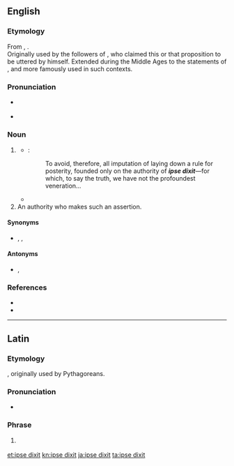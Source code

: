 ==English==

===Etymology===
From {{bor|en|la|ipse dīxit||he himself said it}}, {{calque|en|grc|αὐτὸς ἔφα|nocap=1}}.<br/>Originally used by the followers of {{l|en|Pythagoreanism}}, who claimed this or that proposition to be uttered by {{l|en|Pythagoras}} himself. Extended during the Middle Ages to the statements of {{l|en|Aristotle}}, and more famously used in such contexts.

===Pronunciation===
{{wikipedia}}
* {{a|UK}} {{IPA|/ˌɪpseɪ ˈdɪksɪt/|/ˌɪpsiː ˈdɪksɪt/|lang=en}}
* {{a|US}} {{IPA|/ˌɪpsi ˈdɪksɪt/|lang=en}}

===Noun===
{{en-noun|ipse dixits|head=ipse dixit}}

# {{lb|en|logical fallacy}} {{def|A [[dogmatic]] and [[unproved]] [[proposition]] or [[dictum]] that is accepted solely on the [[authority]] of someone who is known to have [[assert]]ed it.}}
#* {{RQ:Fielding Tom Jones|V|i}}:
#*: To avoid, therefore, all imputation of laying down a rule for posterity, founded only on the authority of '''''ipse dixit'''''—for which, to say the truth, we have not the profoundest veneration...
#* {{quote-hansard
|date=August 21 1858
|speaker={{w|Stephen A. Douglas}}
|location={{w|Lincoln–Douglas debates of 1858|Ottawa, Illinois}}
|passage=Mr. Lincoln has not character enough for integrity and truth, merely on his own '''''ipse dixit''''', to arraign President Buchanan, President Pierce, and nine Judges of the Supreme Court, not one of whom would be complimented by being put on an equality with him. There is an unpardonable presumption in a man putting himself up before thousands of people, and pretending that his '''''ipse dixit''''', without proof, without fact, and without truth, is enough to bring down and destroy the purest and best of living men.
}}
# An authority who makes such an assertion.

====Synonyms====
* {{sense|unproved dogmatic assertion}} {{l|en|ad verecundiam}}, {{l|en|appeal to authority}}, {{l|en|ipsedixitism}}

====Antonyms====
* {{sense|unproved dogmatic assertion}} {{l|en|ad hominem}}, {{l|en|argumentum ad hominem}}

===References===
* {{R:OED2}}
* {{R:Oxford Dictionaries Online}}

----

==Latin==

===Etymology===
{{calque|la|grc|αὐτὸς ἔφα|t=he himself said it}}, originally used by Pythagoreans.

===Pronunciation===
{{wikipedia|lang=la}}
* {{la-IPA|ipse dīxit|eccl=yes}}

===Phrase===
{{la-phrase|head=[[ipse]] [[dīxit]]}}

# {{lb|la|logical fallacy|chiefly|_|Medieval Latin}} {{non-gloss definition|Used after a statement claimed to be by {{l|en|Aristotle}}, whose absolute authority made it {{l|en|incontestable}}.}}

[[et:ipse dixit]]
[[kn:ipse dixit]]
[[ja:ipse dixit]]
[[ta:ipse dixit]]